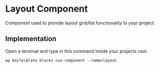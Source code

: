 # Layout Component

Component used to provide layout grid/list functionality to your project.

## Implementation

Open a terminal and type in this command inside your projects root:

```shell
wp boilerplate blocks use-component --name=layout
```
